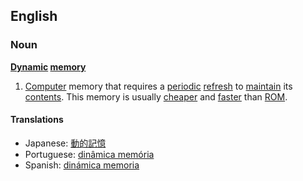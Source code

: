 ==English==
===Noun===
'''[[Dynamic]] [[memory]]'''
#[[Computer]] memory that requires a [[periodic]] [[refresh]] to [[maintain]] its [[contents]].  This memory is usually [[cheaper]] and [[faster]] than [[ROM]].

====Translations====
*Japanese: [[動的記憶]]
*Portuguese: [[dinâmica memória]]
*Spanish: [[dinámica memoria]]